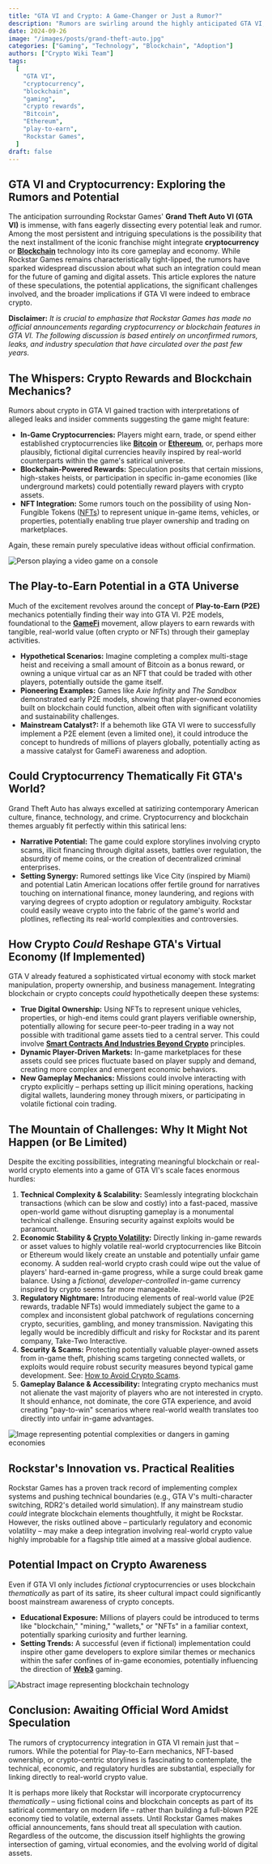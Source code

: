 ```yaml
---
title: "GTA VI and Crypto: A Game-Changer or Just a Rumor?"
description: "Rumors are swirling around the highly anticipated GTA VI, suggesting that Rockstar may integrate cryptocurrencies like Bitcoin and Ethereum. Could this be the future of gaming?"
date: 2024-09-26
image: "/images/posts/grand-theft-auto.jpg"
categories: ["Gaming", "Technology", "Blockchain", "Adoption"]
authors: ["Crypto Wiki Team"]
tags:
  [
    "GTA VI",
    "cryptocurrency",
    "blockchain",
    "gaming",
    "crypto rewards",
    "Bitcoin",
    "Ethereum",
    "play-to-earn",
    "Rockstar Games",
  ]
draft: false
---
```


## **GTA VI and Cryptocurrency: Exploring the Rumors and Potential**

The anticipation surrounding Rockstar Games' **Grand Theft Auto VI (GTA VI)** is immense, with fans eagerly dissecting every potential leak and rumor. Among the most persistent and intriguing speculations is the possibility that the next installment of the iconic franchise might integrate **cryptocurrency** or **[Blockchain](/posts/what-is-blockchain)** technology into its core gameplay and economy. While Rockstar Games remains characteristically tight-lipped, the rumors have sparked widespread discussion about what such an integration could mean for the future of gaming and digital assets. This article explores the nature of these speculations, the potential applications, the significant challenges involved, and the broader implications if GTA VI were indeed to embrace crypto.

**Disclaimer:** _It is crucial to emphasize that Rockstar Games has made no official announcements regarding cryptocurrency or blockchain features in GTA VI. The following discussion is based entirely on unconfirmed rumors, leaks, and industry speculation that have circulated over the past few years._

## **The Whispers: Crypto Rewards and Blockchain Mechanics?**

Rumors about crypto in GTA VI gained traction with interpretations of alleged leaks and insider comments suggesting the game might feature:

- **In-Game Cryptocurrencies:** Players might earn, trade, or spend either established cryptocurrencies like **[Bitcoin](/posts/what-is-bitcoin)** or **[Ethereum](/posts/what-is-ethereum)**, or, perhaps more plausibly, fictional digital currencies heavily inspired by real-world counterparts within the game's satirical universe.
- **Blockchain-Powered Rewards:** Speculation posits that certain missions, high-stakes heists, or participation in specific in-game economies (like underground markets) could potentially reward players with crypto assets.
- **NFT Integration:** Some rumors touch on the possibility of using Non-Fungible Tokens ([NFTs](/posts/are-nfts-dead)) to represent unique in-game items, vehicles, or properties, potentially enabling true player ownership and trading on marketplaces.

Again, these remain purely speculative ideas without official confirmation.

![Person playing a video game on a console](/images/posts/console-gaming.jpg)

## **The Play-to-Earn Potential in a GTA Universe**

Much of the excitement revolves around the concept of **Play-to-Earn (P2E)** mechanics potentially finding their way into GTA VI. P2E models, foundational to the **[GameFi](/posts/what-is-gamefi)** movement, allow players to earn rewards with tangible, real-world value (often crypto or NFTs) through their gameplay activities.

- **Hypothetical Scenarios:** Imagine completing a complex multi-stage heist and receiving a small amount of Bitcoin as a bonus reward, or owning a unique virtual car as an NFT that could be traded with other players, potentially outside the game itself.
- **Pioneering Examples:** Games like _Axie Infinity_ and _The Sandbox_ demonstrated early P2E models, showing that player-owned economies built on blockchain could function, albeit often with significant volatility and sustainability challenges.
- **Mainstream Catalyst?:** If a behemoth like GTA VI were to successfully implement a P2E element (even a limited one), it could introduce the concept to hundreds of millions of players globally, potentially acting as a massive catalyst for GameFi awareness and adoption.

## **Could Cryptocurrency Thematically Fit GTA's World?**

Grand Theft Auto has always excelled at satirizing contemporary American culture, finance, technology, and crime. Cryptocurrency and blockchain themes arguably fit perfectly within this satirical lens:

- **Narrative Potential:** The game could explore storylines involving crypto scams, illicit financing through digital assets, battles over regulation, the absurdity of meme coins, or the creation of decentralized criminal enterprises.
- **Setting Synergy:** Rumored settings like Vice City (inspired by Miami) and potential Latin American locations offer fertile ground for narratives touching on international finance, money laundering, and regions with varying degrees of crypto adoption or regulatory ambiguity. Rockstar could easily weave crypto into the fabric of the game's world and plotlines, reflecting its real-world complexities and controversies.

## **How Crypto _Could_ Reshape GTA's Virtual Economy (If Implemented)**

GTA V already featured a sophisticated virtual economy with stock market manipulation, property ownership, and business management. Integrating blockchain or crypto concepts _could_ hypothetically deepen these systems:

- **True Digital Ownership:** Using NFTs to represent unique vehicles, properties, or high-end items could grant players verifiable ownership, potentially allowing for secure peer-to-peer trading in a way not possible with traditional game assets tied to a central server. This could involve **[Smart Contracts And Industries Beyond Crypto](/posts/smart-contracts-and-industries-beyond-crypto)** principles.
- **Dynamic Player-Driven Markets:** In-game marketplaces for these assets could see prices fluctuate based on player supply and demand, creating more complex and emergent economic behaviors.
- **New Gameplay Mechanics:** Missions could involve interacting with crypto explicitly – perhaps setting up illicit mining operations, hacking digital wallets, laundering money through mixers, or participating in volatile fictional coin trading.

## **The Mountain of Challenges: Why It Might Not Happen (or Be Limited)**

Despite the exciting possibilities, integrating meaningful blockchain or real-world crypto elements into a game of GTA VI's scale faces enormous hurdles:

1.  **Technical Complexity & Scalability:** Seamlessly integrating blockchain transactions (which can be slow and costly) into a fast-paced, massive open-world game without disrupting gameplay is a monumental technical challenge. Ensuring security against exploits would be paramount.
2.  **Economic Stability & [Crypto Volatility](/posts/crypto-volatility):** Directly linking in-game rewards or asset values to highly volatile real-world cryptocurrencies like Bitcoin or Ethereum would likely create an unstable and potentially unfair game economy. A sudden real-world crypto crash could wipe out the value of players' hard-earned in-game progress, while a surge could break game balance. Using a _fictional, developer-controlled_ in-game currency inspired by crypto seems far more manageable.
3.  **Regulatory Nightmare:** Introducing elements of real-world value (P2E rewards, tradable NFTs) would immediately subject the game to a complex and inconsistent global patchwork of regulations concerning crypto, securities, gambling, and money transmission. Navigating this legally would be incredibly difficult and risky for Rockstar and its parent company, Take-Two Interactive.
4.  **Security & Scams:** Protecting potentially valuable player-owned assets from in-game theft, phishing scams targeting connected wallets, or exploits would require robust security measures beyond typical game development. See: [How to Avoid Crypto Scams](/posts/how-to-avoid-crypto-scams).
5.  **Gameplay Balance & Accessibility:** Integrating crypto mechanics must not alienate the vast majority of players who are not interested in crypto. It should enhance, not dominate, the core GTA experience, and avoid creating "pay-to-win" scenarios where real-world wealth translates too directly into unfair in-game advantages.

![Image representing potential complexities or dangers in gaming economies](/images/posts/gamers.jpg)

## **Rockstar's Innovation vs. Practical Realities**

Rockstar Games has a proven track record of implementing complex systems and pushing technical boundaries (e.g., GTA V's multi-character switching, RDR2's detailed world simulation). If any mainstream studio _could_ integrate blockchain elements thoughtfully, it might be Rockstar. However, the risks outlined above – particularly regulatory and economic volatility – may make a deep integration involving real-world crypto value highly improbable for a flagship title aimed at a massive global audience.

## **Potential Impact on Crypto Awareness**

Even if GTA VI only includes _fictional_ cryptocurrencies or uses blockchain _thematically_ as part of its satire, its sheer cultural impact could significantly boost mainstream awareness of crypto concepts.

- **Educational Exposure:** Millions of players could be introduced to terms like "blockchain," "mining," "wallets," or "NFTs" in a familiar context, potentially sparking curiosity and further learning.
- **Setting Trends:** A successful (even if fictional) implementation could inspire other game developers to explore similar themes or mechanics within the safer confines of in-game economies, potentially influencing the direction of **[Web3](/posts/what-is-web3)** gaming.

![Abstract image representing blockchain technology](/images/posts/blockchain-technology.jpg)

## **Conclusion: Awaiting Official Word Amidst Speculation**

The rumors of cryptocurrency integration in GTA VI remain just that – rumors. While the potential for Play-to-Earn mechanics, NFT-based ownership, or crypto-centric storylines is fascinating to contemplate, the technical, economic, and regulatory hurdles are substantial, especially for linking directly to real-world crypto value.

It is perhaps more likely that Rockstar will incorporate cryptocurrency _thematically_ – using fictional coins and blockchain concepts as part of its satirical commentary on modern life – rather than building a full-blown P2E economy tied to volatile, external assets. Until Rockstar Games makes official announcements, fans should treat all speculation with caution. Regardless of the outcome, the discussion itself highlights the growing intersection of gaming, virtual economies, and the evolving world of digital assets.
